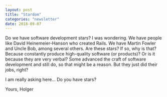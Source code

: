 ```yaml
---
layout: post
title: "Stardom"
categories: "newsletter"
date: 2018-09-07
---
```



Do we have software development stars? I was wondering. We have people like David Heinemeier-Hanson who created Rails. We have Martin Fowler and Uncle Bob, among several others. Are these stars?  <!--more-->
If so, why is that? Because constantly produce high-quality software (or products)? Or is it because they are very verbal? Some advanced the craft of software development and still do, so that might be a reason. But they just did their jobs, right?

I am really asking here… Do you have stars?

Yours,
Holger
